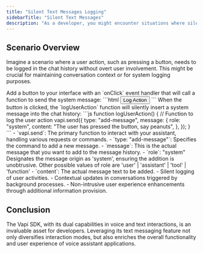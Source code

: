 ```yaml
---
title: "Silent Text Messages Logging"
sidebarTitle: "Silent Text Messages"
description: "As a developer, you might encounter situations where silently updating the chat history is necessary; this is particularly  true for background tasks or discreetly logging user interactions. Vapi SDK simplifies this process with efficient text message integration."
---
```


## Scenario Overview

Imagine a scenario where a user action, such as pressing a button, needs to be logged in the chat history without overt user involvement. This might be crucial for maintaining conversation context or for system logging purposes.

<Steps>
  <Step title="Add a Button to Trigger the Message">
    Add a button to your interface with an `onClick` event handler that will call a function to send the system message:
    ```html
    <button id="log-action" onClick="logUserAction()">Log Action</button>
    ```
  </Step>

  <Step title="Log the Action as a System Message">
    When the button is clicked, the `logUserAction` function will silently insert a system message into the chat history:
    ```js
    function logUserAction() {
      // Function to log the user action
      vapi.send({
        type: "add-message",
        message: {
          role: "system",
          content: "The user has pressed the button, say peanuts",
        },
      });
    }
    ```
    - `vapi.send`: The primary function to interact with your assistant, handling various requests or commands.
    - `type: "add-message"`: Specifies the command to add a new message.
    - `message`: This is the actual message that you want to add to the message history.
      - `role`: "system" Designates the message origin as 'system', ensuring the addition is unobtrusive. Other possible values of role are 'user' | 'assistant' | 'tool' | 'function'
      - `content`: The actual message text to be added.
  </Step>
</Steps>

<Card title="Practical Use Cases">
- Silent logging of user activities.
- Contextual updates in conversations triggered by background processes.
- Non-intrusive user experience enhancements through additional information provision.
</Card>

## Conclusion

The Vapi SDK, with its dual capabilities in voice and text interactions, is an invaluable asset for developers. Leveraging its text messaging feature not only diversifies interaction modes, but also enriches the overall functionality and user experience of voice assistant applications.

